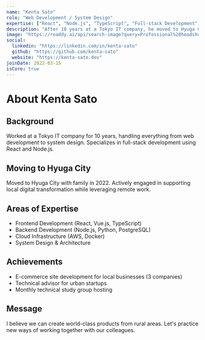 ```yaml
---
name: "Kenta Sato"
role: "Web Development / System Design"
expertise: ["React", "Node.js", "TypeScript", "Full-stack Development", "System Design"]
description: "After 10 years at a Tokyo IT company, he moved to Hyuga City in 2022. Active as a full-stack engineer focusing on web development."
image: "https://readdy.ai/api/search-image?query=Professional%20headshot%20of%20a%20Japanese%20man%20in%20his%2030s%20with%20glasses%2C%20casual%20business%20attire%2C%20friendly%20smile%2C%20natural%20lighting%2C%20neutral%20background%2C%20high%20quality%20portrait&width=400&height=400&seq=member1&orientation=portrait"
social:
  linkedin: "https://linkedin.com/in/kenta-sato"
  github: "https://github.com/kenta-sato"
  website: "https://kenta-sato.dev"
joinDate: 2022-03-15
isCore: true
---
```


# About Kenta Sato

## Background

Worked at a Tokyo IT company for 10 years, handling everything from web development to system design. Specializes in full-stack development using React and Node.js.

## Moving to Hyuga City

Moved to Hyuga City with family in 2022. Actively engaged in supporting local digital transformation while leveraging remote work.

## Areas of Expertise

- Frontend Development (React, Vue.js, TypeScript)
- Backend Development (Node.js, Python, PostgreSQL)
- Cloud Infrastructure (AWS, Docker)
- System Design & Architecture

## Achievements

- E-commerce site development for local businesses (3 companies)
- Technical advisor for urban startups
- Monthly technical study group hosting

## Message

I believe we can create world-class products from rural areas. Let's practice new ways of working together with our colleagues.